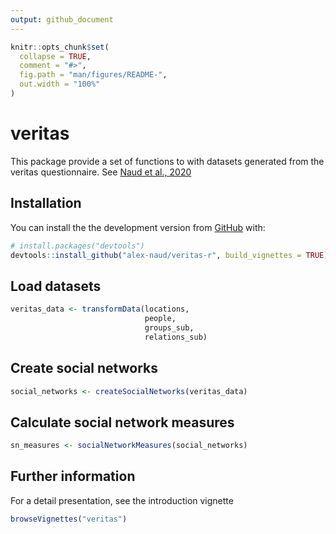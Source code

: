 ```yaml
---
output: github_document
---
```


<!-- README.md is generated from README.Rmd. Please edit that file -->

```r
knitr::opts_chunk$set(
  collapse = TRUE,
  comment = "#>",
  fig.path = "man/figures/README-",
  out.width = "100%"
)
```

# veritas

<!-- badges: start -->
<!-- badges: end -->

This package provide a set of functions to with datasets generated from the
veritas questionnaire. 
See [Naud et al., 2020](https://doi.org/10.1016/j.healthplace.2020.102454)

## Installation

You can install the the development version from [GitHub](https://github.com/) 
with:

``` r
# install.packages("devtools")
devtools::install_github("alex-naud/veritas-r", build_vignettes = TRUE)
```

## Load datasets
``` r
veritas_data <- transformData(locations,
                              people,
                              groups_sub,
                              relations_sub)
```

## Create social networks
``` r
social_networks <- createSocialNetworks(veritas_data)
```

## Calculate social network measures
``` r
sn_measures <- socialNetworkMeasures(social_networks)
```

## Further information
For a detail presentation, see the introduction vignette

``` r
browseVignettes("veritas")
```
